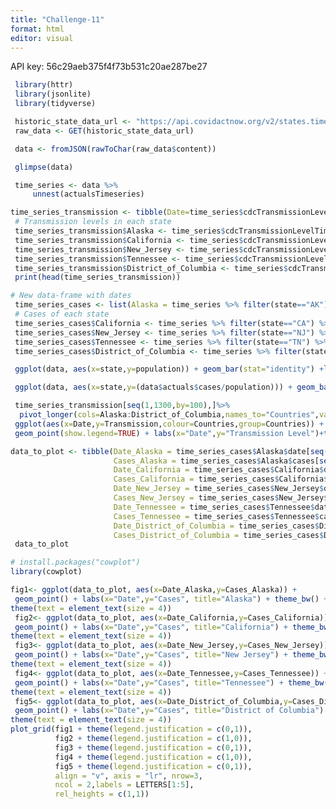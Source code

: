 ```yaml
---
title: "Challenge-11"
format: html
editor: visual
---
```


API key: 56c29aeb375f4f73b531c20ae287be27

```r
 library(httr)
 library(jsonlite)
 library(tidyverse)
```

```r
 historic_state_data_url <- "https://api.covidactnow.org/v2/states.timeseries.json?apiKey=56c29aeb375f4f73b531c20ae287be27"
 raw_data <- GET(historic_state_data_url)
```

```r
 data <- fromJSON(rawToChar(raw_data$content))
```

```r
 glimpse(data)
```

```r
 time_series <- data %>%
     unnest(actualsTimeseries)
```

```r
time_series_transmission <- tibble(Date=time_series$cdcTransmissionLevelTimeseries[[which(data$state=="CA")]]$date)
 # Transmission levels in each state
 time_series_transmission$Alaska <- time_series$cdcTransmissionLevelTimeseries[[which(data$state=="AK")]]$cdcTransmissionLevel
 time_series_transmission$California <- time_series$cdcTransmissionLevelTimeseries[[which(data$state=="CA")]]$cdcTransmissionLevel
 time_series_transmission$New_Jersey <- time_series$cdcTransmissionLevelTimeseries[[which(data$state=="NJ")]]$cdcTransmissionLevel
 time_series_transmission$Tennessee <- time_series$cdcTransmissionLevelTimeseries[[which(data$state=="TN")]]$cdcTransmissionLevel
 time_series_transmission$District_of_Columbia <- time_series$cdcTransmissionLevelTimeseries[[which(data$state=="DC")]]$cdcTransmissionLevel
 print(head(time_series_transmission))
```

```r
# New data-frame with dates
 time_series_cases <- list(Alaska = time_series %>% filter(state=="AK") %>% select(date,cases))
 # Cases of each state
 time_series_cases$California <- time_series %>% filter(state=="CA") %>% select(date,cases)
 time_series_cases$New_Jersey <- time_series %>% filter(state=="NJ") %>% select(date,cases)
 time_series_cases$Tennessee <- time_series %>% filter(state=="TN") %>% select(date,cases)
 time_series_cases$District_of_Columbia <- time_series %>% filter(state=="DC") %>% select(date,cases)
```

```r
 ggplot(data, aes(x=state,y=population)) + geom_bar(stat="identity") +labs(x="States",y="Population") + theme_bw()
```

```r
 ggplot(data, aes(x=state,y=(data$actuals$cases/population))) + geom_bar(stat="identity") + labs(x="States",y="Infected (%)")+theme_bw()
```

```r
 time_series_transmission[seq(1,1300,by=100),]%>%
  pivot_longer(cols=Alaska:District_of_Columbia,names_to="Countries",values_to="Transmission") %>%
 ggplot(aes(x=Date,y=Transmission,colour=Countries,group=Countries)) +
 geom_point(show.legend=TRUE) + labs(x="Date",y="Transmission Level")+theme_bw()
```

```r
data_to_plot <- tibble(Date_Alaska = time_series_cases$Alaska$date[seq(1,1300,by=100)],
                       Cases_Alaska = time_series_cases$Alaska$cases[seq(1,1300,by=100)],
                       Date_California = time_series_cases$California$date[seq(1,1300,by=100)],
                       Cases_California = time_series_cases$California$cases[seq(1,1300,by=100)],
                       Date_New_Jersey = time_series_cases$New_Jersey$date[seq(1,1300,by=100)],
                       Cases_New_Jersey = time_series_cases$New_Jersey$cases[seq(1,1300,by=100)],
                       Date_Tennessee = time_series_cases$Tennessee$date[seq(1,1300,by=100)],
                       Cases_Tennessee = time_series_cases$Tennessee$cases[seq(1,1300,by=100)],
                       Date_District_of_Columbia = time_series_cases$District_of_Columbia$date[seq(1,1300,by=100)],
                       Cases_District_of_Columbia = time_series_cases$District_of_Columbia$cases[seq(1,1300,by=100)])
 data_to_plot
```

```r
# install.packages("cowplot") 
library(cowplot)
```

```r
fig1<- ggplot(data_to_plot, aes(x=Date_Alaska,y=Cases_Alaska)) +
 geom_point() + labs(x="Date",y="Cases", title="Alaska") + theme_bw() + 
theme(text = element_text(size = 4))
 fig2<- ggplot(data_to_plot, aes(x=Date_California,y=Cases_California)) +
 geom_point() + labs(x="Date",y="Cases", title="California") + theme_bw() + 
theme(text = element_text(size = 4))
 fig3<- ggplot(data_to_plot, aes(x=Date_New_Jersey,y=Cases_New_Jersey)) +
 geom_point() + labs(x="Date",y="Cases", title="New Jersey") + theme_bw() + 
theme(text = element_text(size = 4))
 fig4<- ggplot(data_to_plot, aes(x=Date_Tennessee,y=Cases_Tennessee)) +
 geom_point() + labs(x="Date",y="Cases", title="Tennessee") + theme_bw() + 
theme(text = element_text(size = 4))
 fig5<- ggplot(data_to_plot, aes(x=Date_District_of_Columbia,y=Cases_District_of_Columbia)) +
 geom_point() + labs(x="Date",y="Cases", title="District of Columbia") + theme_bw() + 
theme(text = element_text(size = 4))
plot_grid(fig1 + theme(legend.justification = c(0,1)),
          fig2 + theme(legend.justification = c(1,0)),
          fig3 + theme(legend.justification = c(0,1)),
          fig4 + theme(legend.justification = c(1,0)),
          fig5 + theme(legend.justification = c(0,1)),
          align = "v", axis = "lr", nrow=3,
          ncol = 2,labels = LETTERS[1:5],
          rel_heights = c(1,1))
```
